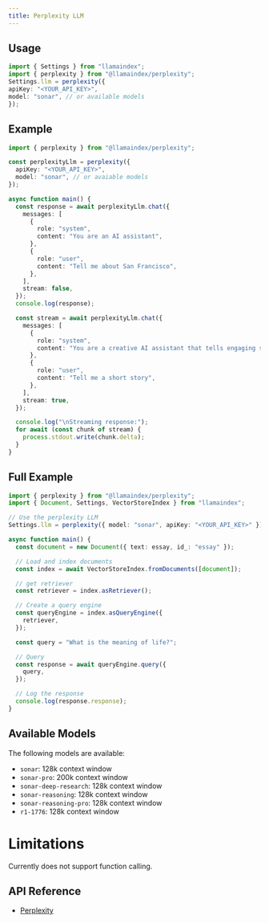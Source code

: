 ```yaml
---
title: Perplexity LLM
---
```

## Usage


```ts
import { Settings } from "llamaindex";
import { perplexity } from "@llamaindex/perplexity";
Settings.llm = perplexity({
apiKey: "<YOUR_API_KEY>",
model: "sonar", // or available models 
});
```

## Example

```ts
import { perplexity } from "@llamaindex/perplexity";

const perplexityLlm = perplexity({
  apiKey: "<YOUR_API_KEY>",
  model: "sonar", // or avaiable models
});

async function main() {
  const response = await perplexityLlm.chat({
    messages: [
      {
        role: "system",
        content: "You are an AI assistant",
      },
      {
        role: "user",
        content: "Tell me about San Francisco",
      },
    ],
    stream: false,
  });
  console.log(response);

  const stream = await perplexityLlm.chat({
    messages: [
      {
        role: "system",
        content: "You are a creative AI assistant that tells engaging stories",
      },
      {
        role: "user",
        content: "Tell me a short story",
      },
    ],
    stream: true,
  });

  console.log("\nStreaming response:");
  for await (const chunk of stream) {
    process.stdout.write(chunk.delta);
  }
}
```

## Full Example

```ts
import { perplexity } from "@llamaindex/perplexity";
import { Document, Settings, VectorStoreIndex } from "llamaindex";

// Use the perplexity LLM
Settings.llm = perplexity({ model: "sonar", apiKey: "<YOUR_API_KEY>" });

async function main() {
  const document = new Document({ text: essay, id_: "essay" });

  // Load and index documents
  const index = await VectorStoreIndex.fromDocuments([document]);

  // get retriever
  const retriever = index.asRetriever();

  // Create a query engine
  const queryEngine = index.asQueryEngine({
    retriever,
  });

  const query = "What is the meaning of life?";

  // Query
  const response = await queryEngine.query({
    query,
  });

  // Log the response
  console.log(response.response);
}
```

## Available Models

The following models are available:

- `sonar`: 128k context window
- `sonar-pro`: 200k context window
- `sonar-deep-research`: 128k context window
- `sonar-reasoning`: 128k context window
- `sonar-reasoning-pro`: 128k context window
- `r1-1776`: 128k context window


# Limitations

Currently does not support function calling.

## API Reference

- [Perplexity](/docs/api/classes/Perplexity)
